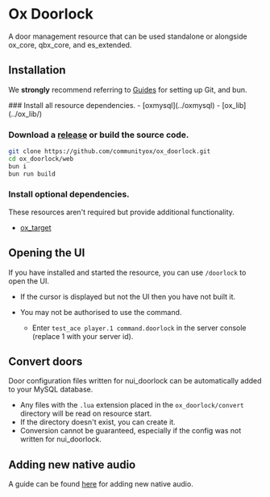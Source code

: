 
# Ox Doorlock

<ResourceLinks repo="https://github.com/communityox/ox_doorlock" />

A door management resource that can be used standalone or alongside ox_core, qbx_core, and es_extended.

## Installation

<Callout type="info">

We **strongly** recommend referring to [Guides](../guides) for setting up Git, and bun.

</Callout>

<Steps>
### Install all resource dependencies.
- [oxmysql](../oxmysql)
- [ox_lib](../ox_lib/)

### Download a [release](https://github.com/communityox/ox_doorlock/releases) or build the source code.

```bash
git clone https://github.com/communityox/ox_doorlock.git
cd ox_doorlock/web
bun i
bun run build
```

### Install optional dependencies.

These resources aren't required but provide additional functionality.

- [ox_target](../ox_target/)

</Steps>

## Opening the UI

If you have installed and started the resource, you can use `/doorlock` to open the UI.

- If the cursor is displayed but not the UI then you have not built it.
- You may not be authorised to use the command.

  - Enter `test_ace player.1 command.doorlock` in the server console (replace 1 with your server id).

## Convert doors

Door configuration files written for nui_doorlock can be automatically added to your MySQL database.

- Any files with the `.lua` extension placed in the `ox_doorlock/convert` directory will be read on resource start.
- If the directory doesn't exist, you can create it.
- Conversion cannot be guaranteed, especially if the config was not written for nui_doorlock.

## Adding new native audio

A guide can be found [here](https://forum.cfx.re/t/how-to-make-a-simplesound-using-native-audio/5156001) for adding new native audio.